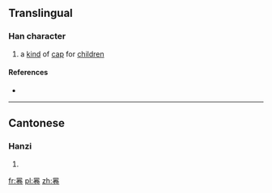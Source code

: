==Translingual==

===Han character===
{{Han char|rn=13|rad=冂|as=10|sn=12|four=|canj=日火手山 (AFQU)|ids=⿱[[⺜]][[卷]]}}

# a [[kind]] of [[cap]] for [[children]]

====References====
* {{Han ref|kx=0129.350|hdz=21519.060|uh=34BD|ud=13501}}

----

==Cantonese==

===Hanzi===
{{yue-hanzi|jyut=[[hyun1]]|y=hyun1}}

# {{defn|lang=yue|sort=冂10}}

[[fr:㒽]]
[[pl:㒽]]
[[zh:㒽]]